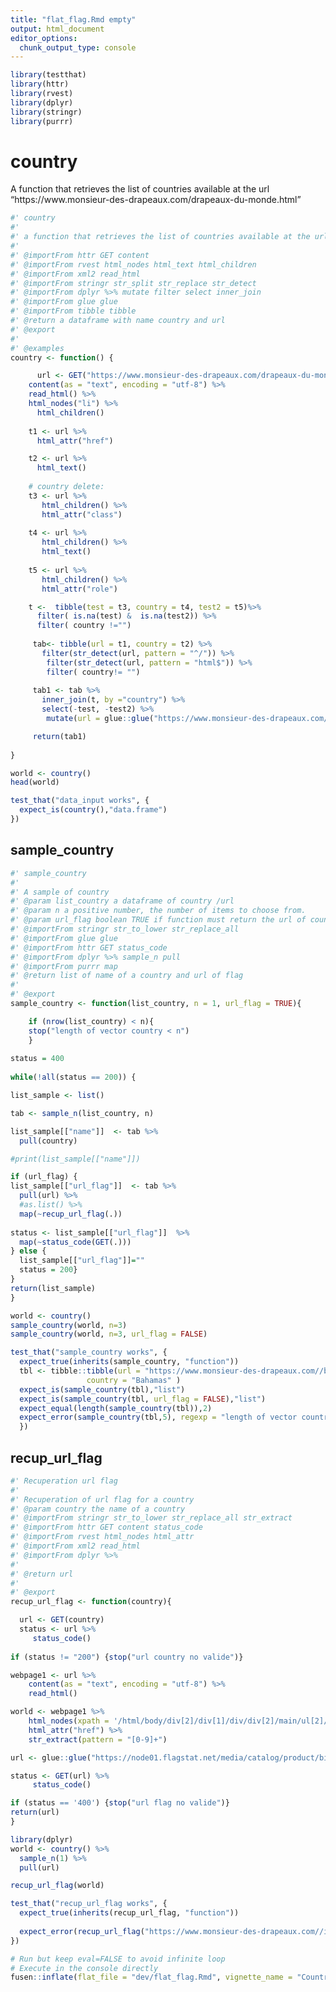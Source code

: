 ```yaml
---
title: "flat_flag.Rmd empty"
output: html_document
editor_options: 
  chunk_output_type: console
---
```


```r
library(testthat)
library(httr)
library(rvest)
library(dplyr)
library(stringr)
library(purrr)

```


# country

A function that retrieves the list of countries available at the url "https://www.monsieur-des-drapeaux.com/drapeaux-du-monde.html"

```r
#' country
#' 
#' a function that retrieves the list of countries available at the url "https://www.monsieur-des-drapeaux.com/drapeaux-du-monde.html"
#'
#' @importFrom httr GET content
#' @importFrom rvest html_nodes html_text html_children
#' @importFrom xml2 read_html
#' @importFrom stringr str_split str_replace str_detect
#' @importFrom dplyr %>% mutate filter select inner_join
#' @importFrom glue glue
#' @importFrom tibble tibble
#' @return a dataframe with name country and url
#' @export
#'
#' @examples
country <- function() {

      url <- GET("https://www.monsieur-des-drapeaux.com/drapeaux-du-monde.html") %>% 
    content(as = "text", encoding = "utf-8") %>% 
    read_html() %>% 
    html_nodes("li") %>% 
      html_children() 
    
    t1 <- url %>% 
      html_attr("href")

    t2 <- url %>% 
      html_text()
    
    # country delete:
    t3 <- url %>% 
       html_children() %>%  
       html_attr("class")
    
    t4 <- url %>% 
       html_children() %>%  
       html_text()
    
    t5 <- url %>% 
       html_children() %>%  
       html_attr("role")

    t <-  tibble(test = t3, country = t4, test2 = t5)%>%
      filter( is.na(test) &  is.na(test2)) %>% 
      filter( country !="") 
        
     tab<- tibble(url = t1, country = t2) %>% 
       filter(str_detect(url, pattern = "^/")) %>% 
        filter(str_detect(url, pattern = "html$")) %>% 
        filter( country!= "")
     
     tab1 <- tab %>% 
       inner_join(t, by ="country") %>%
       select(-test, -test2) %>% 
        mutate(url = glue::glue("https://www.monsieur-des-drapeaux.com/{url}"))

     return(tab1)
    
}
```

```r
world <- country()
head(world)
```

```r
test_that("data_input works", {
  expect_is(country(),"data.frame")
})
```

## sample_country
    
```r
#' sample_country
#' 
#' A sample of country
#' @param list_country a dataframe of country /url
#' @param n a positive number, the number of items to choose from.
#' @param url_flag boolean TRUE if function must return the url of country
#' @importFrom stringr str_to_lower str_replace_all
#' @importFrom glue glue
#' @importFrom httr GET status_code
#' @importFrom dplyr %>% sample_n pull
#' @importFrom purrr map
#' @return list of name of a country and url of flag
#' 
#' @export
sample_country <- function(list_country, n = 1, url_flag = TRUE){

    if (nrow(list_country) < n){
    stop("length of vector country < n")
    }
  
status = 400
  
while(!all(status == 200)) {

list_sample <- list()

tab <- sample_n(list_country, n)

list_sample[["name"]]  <- tab %>% 
  pull(country)

#print(list_sample[["name"]])

if (url_flag) {
list_sample[["url_flag"]]  <- tab %>% 
  pull(url) %>%
  #as.list() %>% 
  map(~recup_url_flag(.))
 
status <- list_sample[["url_flag"]]  %>% 
  map(~status_code(GET(.))) 
} else { 
  list_sample[["url_flag"]]=""
  status = 200}
}
return(list_sample)
}
```

```r
world <- country()
sample_country(world, n=3)
sample_country(world, n=3, url_flag = FALSE)
```
  
```r
test_that("sample_country works", {
  expect_true(inherits(sample_country, "function")) 
  tbl <- tibble::tibble(url = "https://www.monsieur-des-drapeaux.com//bahamas.html",
                 country = "Bahamas" )
  expect_is(sample_country(tbl),"list")
  expect_is(sample_country(tbl, url_flag = FALSE),"list")
  expect_equal(length(sample_country(tbl)),2)
  expect_error(sample_country(tbl,5), regexp = "length of vector country < n")
  })

```

## recup_url_flag
    
```r
#' Recuperation url flag
#' 
#' Recuperation of url flag for a country
#' @param country the name of a country
#' @importFrom stringr str_to_lower str_replace_all str_extract
#' @importFrom httr GET content status_code
#' @importFrom rvest html_nodes html_attr
#' @importFrom xml2 read_html
#' @importFrom dplyr %>% 
#' 
#' @return url
#' 
#' @export
recup_url_flag <- function(country){

  url <- GET(country)
  status <- url %>% 
     status_code()
  
if (status != "200") {stop("url country no valide")}

webpage1 <- url %>% 
    content(as = "text", encoding = "utf-8") %>% 
    read_html()

world <- webpage1 %>%
    html_nodes(xpath = '/html/body/div[2]/div[1]/div/div[2]/main/ul[2]/li[1]/div/div/h3/a') %>%
    html_attr("href") %>% 
    str_extract(pattern = "[0-9]+")

url <- glue::glue("https://node01.flagstat.net/media/catalog/product/big/{world}.png")

status <- GET(url) %>% 
     status_code()

if (status == '400') {stop("url flag no valide")}
return(url)
}
```
  
```r
library(dplyr)
world <- country() %>%  
  sample_n(1) %>% 
  pull(url)

recup_url_flag(world)
```
  
```r
test_that("recup_url_flag works", {
  expect_true(inherits(recup_url_flag, "function"))
  
  expect_error(recup_url_flag("https://www.monsieur-des-drapeaux.com//inconnu.html"), regexp = "url country no valide")
})
```
  

```r
# Run but keep eval=FALSE to avoid infinite loop
# Execute in the console directly
fusen::inflate(flat_file = "dev/flat_flag.Rmd", vignette_name = "Country", check = TRUE)
```



